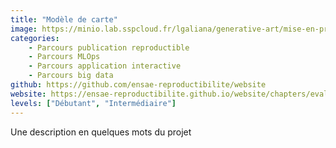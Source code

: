 ```yaml
---
title: "Modèle de carte"
image: https://minio.lab.sspcloud.fr/lgaliana/generative-art/mise-en-prod/galerie.jfif
categories:
    - Parcours publication reproductible
    - Parcours MLOps
    - Parcours application interactive
    - Parcours big data
github: https://github.com/ensae-reproductibilite/website
website: https://ensae-reproductibilite.github.io/website/chapters/evaluation.html
levels: ["Débutant", "Intermédiaire"]
---
```


Une description en quelques mots du projet